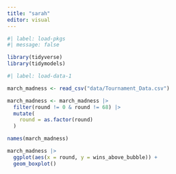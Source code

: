 ```yaml
---
title: "sarah"
editor: visual
---
```


```r

#| label: load-pkgs
#| message: false

library(tidyverse)
library(tidymodels)
```

```r
#| label: load-data-1

march_madness <- read_csv("data/Tournament_Data.csv")

march_madness <- march_madness |>
  filter(round != 0 & round != 68) |>
  mutate(
    round = as.factor(round)
  )

names(march_madness)

```

```r
march_madness |> 
  ggplot(aes(x = round, y = wins_above_bubble)) +
  geom_boxplot()


```
